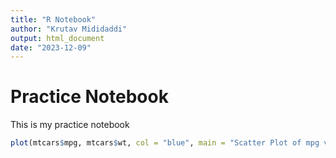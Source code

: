 ```yaml
---
title: "R Notebook"
author: "Krutav Mididaddi"
output: html_document
date: "2023-12-09"
---
```


# Practice Notebook

This is my practice notebook

```r
plot(mtcars$mpg, mtcars$wt, col = "blue", main = "Scatter Plot of mpg vs wt", xlab = "mpg", ylab = "wt")
```

